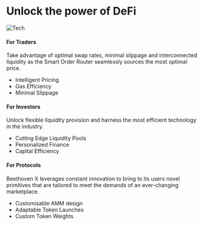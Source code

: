 # Unlock the power of DeFi
![Tech](https://user-images.githubusercontent.com/109503546/207840079-d2166d98-7006-4298-a0ed-0d3c6d1e4cd4.png)

####  For Traders 

Take advantage of optimal swap rates, minimal slippage and interconnected liquidity as the Smart Order Router seamlessly sources the most optimal price.

* Intelligent Pricing
* Gas Efficiency 
* Minimal Slippage

####  For Investors 

Unlock flexible liquidity provision and harness the most efficient technology in the industry.

* Cutting Edge Liquidity Pools  
* Personalized Finance
* Capital Efficiency  
 

#### For Protocols 

Beethoven X leverages constant innovation to bring to its users novel primitives that are tailored to meet the demands of an ever-changing marketplace.

* Customisable AMM design
* Adaptable Token Launches
* Custom Token Weights
